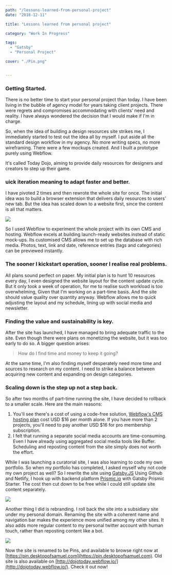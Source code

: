 ```yaml
---
path: "/lessons-learned-from-personal-project"
date: "2018-12-11"

title: "Lessons learned from personal project"

category: "Work In Progress"

tags: 
  - "Gatsby"
  - "Personal Project"

cover: "./Pin.png"


---
```


### Getting Started.

There is no better time to start your personal project than today. I have been living in the bubble of agency model for years taking client projects. There were regrets and compromises accommodating with clients’ need and reality. I have always wondered the decision that I would make if I'm in charge. 

So, when the idea of building a design resources site strikes me, I immediately started to test out the idea all by myself. I put aside all the standard design workflow in my agency. No more writing specs, no more wireframing. There were a few mockups created. And I built a prototype purely using Webflow.

It's called Today Dojo, aiming to provide daily resources for designers and creators to step up their game.

### uick iteration meaning to adapt faster and better.

I have pivoted 2 times and then rewrote the whole site for once. The initial idea was to build a browser extension that delivers daily resources to users' new tab. But the idea has scaled down to a website first, since the content is all that matters.

![](./Dojo-Webflow.png)

So I used Webflow to experiment the whole project with its own CMS and hosting. Webflow excels at building launch-ready websites instead of static mock-ups. Its customised CMS allows me to set up the database with rich media. Photos, text, link and date, reference entries (tags and categories) can be previewed instantly.

### The sooner I kickstart operation, sooner I realise real problems.

All plans sound perfect on paper. My initial plan is to hunt 10 resources every day, I even designed the website layout for the content update cycle. But it only took a week of operation, for me to realise such workload is too overwhelming, Given that I’m working on a part-time basis. And the site should value quality over quantity anyway. Webflow allows me to quick adjusting the layout and my schedule, lining up with social media and newsletter.

### Finding the value and sustainability is key.

After the site has launched, I have managed to bring adequate traffic to the site. Even though there were plans on monetizing the website, but it was too early to do so. A bigger question arises:

> How do I find time and money to keep it going? 

At the same time, I'm also finding myself desperately need more time and sources to research on my content. I need to strike a balance between acquiring new content and expanding on design categories.

### Scaling down is the step up not a step back.

So after two months of part-time running the site, I have decided to rollback to a smaller scale. Here are the main reasons:

1. You'll see there's a cost of using a code-free solution, [Webflow's CMS hosting plan](https://webflow.com/hosting) cost USD $16 per month alone. If you have more than 2 projects, you'll need to pay another USD $16 for pro membership subscription.
2. I felt that running a separate social media accounts are time-consuming. Even I have already using aggregated social media tools like Buffer. Scheduling and reposting content from the site simply does not worth the effort.

While I was launching a curatorial site, I was also learning to code my own portfolio. So when my portfolio has completed, I asked myself why not code my own project as well? So I rewrite the site using [Gatsby.JS](https://www.gatsbyjs.org/) Using Github and Netlify, I hook up with backend platform [Prismic.io](https://prismic.io) with Gatsby Prismic Starter. The cost then cut down to be free while I could still update site content separately.

![](./Rebrand.png)

Another thing I did is rebranding. I roll back the site into a subsidiary site under my personal domain. Renaming the site with a coherent name and navigation bar makes the experience more unified among my other sites. It also adds more regular content to my personal twitter account with human touch, rather than reposting content like a bot. 

![](./Pin-Home.png)

Now the site is renamed to be Pins, and available to browse right now at [https://pin.desktopofsamuel.com](https://pin.desktopofsamuel.com). Old site is also available on [http://dojotoday.webflow.io/](http://dojotoday.webflow.io/). Check it out now! 

